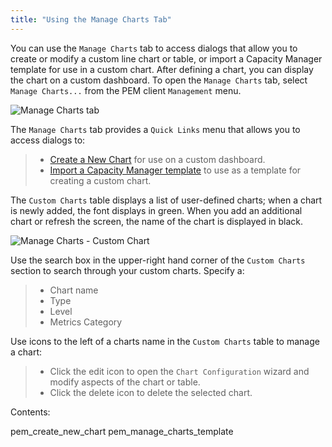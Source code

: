 ```yaml
---
title: "Using the Manage Charts Tab"
---
```


<div id="pem_manage_charts" class="registered_link"></div>

You can use the `Manage Charts` tab to access dialogs that allow you to create or modify a custom line chart or table, or import a Capacity Manager template for use in a custom chart. After defining a chart, you can display the chart on a custom dashboard. To open the `Manage Charts` tab, select `Manage Charts...` from the PEM client `Management` menu.

![Manage Charts tab](../../images/pem_manage_charts.png)

The `Manage Charts` tab provides a `Quick Links` menu that allows you to access dialogs to:

> -   [Create a New Chart](01_pem_create_new_chart/#pem_create_new_chart) for use on a custom dashboard.
> -   [Import a Capacity Manager template](02_pem_manage_charts_template/#pem_manage_charts_template) to use as a template for creating a custom chart.

The `Custom Charts` table displays a list of user-defined charts; when a chart is newly added, the font displays in green. When you add an additional chart or refresh the screen, the name of the chart is displayed in black.

![Manage Charts - Custom Chart](../../images/pem_manage_charts_custom_chart.png)

Use the search box in the upper-right hand corner of the `Custom Charts` section to search through your custom charts. Specify a:

> -   Chart name
> -   Type
> -   Level
> -   Metrics Category

Use icons to the left of a charts name in the `Custom Charts` table to manage a chart:

> -   Click the edit icon to open the `Chart Configuration` wizard and modify aspects of the chart or table.
> -   Click the delete icon to delete the selected chart.

Contents:

<div class="toctree" maxdepth="2">

pem_create_new_chart pem_manage_charts_template

</div>
